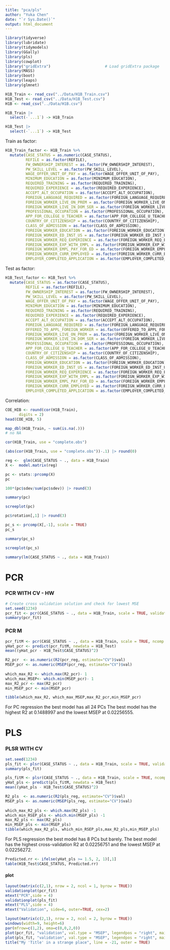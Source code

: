 ```yaml
---
title: "pca/pls"
author: "Yuka Chen"
date: "`r Sys.Date()`"
output: html_document
---
```



```r
library(tidyverse)
library(lubridate)
library(tidymodels)
library(GGally)
library(pls)
library(cowplot)
library("gridExtra")                        # Load gridExtra package
library(MASS)
library(boot)
library(leaps)
library(glmnet)
```

```r
H1B_Train <- read_csv("../Data/H1B_Train.csv")
H1B_Test <- read_csv("../Data/H1B_Test.csv")
H1B <- read_csv("../Data/H1B.csv")

```

```r
H1B_Train |> 
  select(-`...1`) -> H1B_Train

H1B_Test |> 
  select(-`...1`) -> H1B_Test
```

Train as factor:

```r

H1B_Train_factor <- H1B_Train %>% 
  mutate(CASE_STATUS = as.numeric(CASE_STATUS),
         REFILE = as.factor(REFILE),
         FW_OWNERSHIP_INTEREST = as.factor(FW_OWNERSHIP_INTEREST),
         PW_SKILL_LEVEL = as.factor(PW_SKILL_LEVEL),
         WAGE_OFFER_UNIT_OF_PAY = as.factor(WAGE_OFFER_UNIT_OF_PAY),
         MINIMUM_EDUCATION = as.factor(MINIMUM_EDUCATION),
         REQUIRED_TRAINING = as.factor(REQUIRED_TRAINING),
         REQUIRED_EXPERIENCE = as.factor(REQUIRED_EXPERIENCE),
         ACCEPT_ALT_OCCUPATION = as.factor(ACCEPT_ALT_OCCUPATION),
         FOREIGN_LANGUAGE_REQUIRED = as.factor(FOREIGN_LANGUAGE_REQUIRED),
         FOREIGN_WORKER_LIVE_ON_PREM = as.factor(FOREIGN_WORKER_LIVE_ON_PREM),
         FOREIGN_WORKER_LIVE_IN_DOM_SER = as.factor(FOREIGN_WORKER_LIVE_IN_DOM_SER),
         PROFESSIONAL_OCCUPATION = as.factor(PROFESSIONAL_OCCUPATION),
         APP_FOR_COLLEGE_U_TEACHER = as.factor(APP_FOR_COLLEGE_U_TEACHER),
         COUNTRY_OF_CITIZENSHIP = as.factor(COUNTRY_OF_CITIZENSHIP),
         CLASS_OF_ADMISSION = as.factor(CLASS_OF_ADMISSION),
         FOREIGN_WORKER_EDUCATION = as.factor(FOREIGN_WORKER_EDUCATION),
         FOREIGN_WORKER_ED_INST_US = as.factor(FOREIGN_WORKER_ED_INST_US),
         FOREIGN_WORKER_REQ_EXPERIENCE = as.factor(FOREIGN_WORKER_REQ_EXPERIENCE),
         FOREIGN_WORKER_EXP_WITH_EMPL = as.factor(FOREIGN_WORKER_EXP_WITH_EMPL),
         FOREIGN_WORKER_EMPL_PAY_FOR_ED = as.factor(FOREIGN_WORKER_EMPL_PAY_FOR_ED),
         FOREIGN_WORKER_CURR_EMPLOYED = as.factor(FOREIGN_WORKER_CURR_EMPLOYED),
         EMPLOYER_COMPLETED_APPLICATION = as.factor(EMPLOYER_COMPLETED_APPLICATION))
```

Test as factor:

```r
H1B_Test_factor <- H1B_Test %>% 
  mutate(CASE_STATUS = as.factor(CASE_STATUS),
         REFILE = as.factor(REFILE),
         FW_OWNERSHIP_INTEREST = as.factor(FW_OWNERSHIP_INTEREST),
         PW_SKILL_LEVEL = as.factor(PW_SKILL_LEVEL),
         WAGE_OFFER_UNIT_OF_PAY = as.factor(WAGE_OFFER_UNIT_OF_PAY),
         MINIMUM_EDUCATION = as.factor(MINIMUM_EDUCATION),
         REQUIRED_TRAINING = as.factor(REQUIRED_TRAINING),
         REQUIRED_EXPERIENCE = as.factor(REQUIRED_EXPERIENCE),
         ACCEPT_ALT_OCCUPATION = as.factor(ACCEPT_ALT_OCCUPATION),
         FOREIGN_LANGUAGE_REQUIRED = as.factor(FOREIGN_LANGUAGE_REQUIRED),
         OFFERED_TO_APPL_FOREIGN_WORKER = as.factor(OFFERED_TO_APPL_FOREIGN_WORKER),
         FOREIGN_WORKER_LIVE_ON_PREM = as.factor(FOREIGN_WORKER_LIVE_ON_PREM),
         FOREIGN_WORKER_LIVE_IN_DOM_SER = as.factor(FOREIGN_WORKER_LIVE_IN_DOM_SER),
         PROFESSIONAL_OCCUPATION = as.factor(PROFESSIONAL_OCCUPATION),
         APP_FOR_COLLEGE_U_TEACHER = as.factor(APP_FOR_COLLEGE_U_TEACHER),
         COUNTRY_OF_CITIZENSHIP = as.factor(COUNTRY_OF_CITIZENSHIP),
         CLASS_OF_ADMISSION = as.factor(CLASS_OF_ADMISSION),
         FOREIGN_WORKER_EDUCATION = as.factor(FOREIGN_WORKER_EDUCATION),
         FOREIGN_WORKER_ED_INST_US = as.factor(FOREIGN_WORKER_ED_INST_US),
         FOREIGN_WORKER_REQ_EXPERIENCE = as.factor(FOREIGN_WORKER_REQ_EXPERIENCE),
         FOREIGN_WORKER_EXP_WITH_EMPL = as.factor(FOREIGN_WORKER_EXP_WITH_EMPL),
         FOREIGN_WORKER_EMPL_PAY_FOR_ED = as.factor(FOREIGN_WORKER_EMPL_PAY_FOR_ED),
         FOREIGN_WORKER_CURR_EMPLOYED = as.factor(FOREIGN_WORKER_CURR_EMPLOYED),
         EMPLOYER_COMPLETED_APPLICATION = as.factor(EMPLOYER_COMPLETED_APPLICATION))
```




Correlation:
```r
COE_HIB <- round(cor(H1B_Train),
      digits = 2)
head(COE_HIB, 5)
```

```r
map_dbl(H1B_Train, ~ sum(is.na(.)))
# no NA
```

```r
cor(H1B_Train, use = "complete.obs")
```

```r
(abs(cor(H1B_Train, use = "complete.obs"))-.1) |> round(0)
```

```r
reg <-  glm(CASE_STATUS ~ ., data = H1B_Train)
X <-  model.matrix(reg)
```

```r
pc <- stats::prcomp(X)
pc
```

```r
100*(pc$sdev/sum(pc$sdev)) |> round(3)
```

```r
summary(pc)
```

```r
screeplot(pc)
```

```r
pc$rotation[,1] |> round(3)
```

```r
pc_s <- prcomp(X[,-1], scale = TRUE)
pc_s
```

```r
summary(pc_s)
```

```r
screeplot(pc_s)
```

```r
summary(lm(CASE_STATUS ~ ., data = H1B_Train))
```

# PCR

### PCR WITH CV - HW
```r
# Create cross validation solution and check for lowest MSE
set.seed(1234)
pcr_fit <- pcr(CASE_STATUS ~ ., data = H1B_Train, scale = TRUE, validation = "CV")
summary(pcr_fit)
```

### PCR M
```r
pcr_fitM <- pcr(CASE_STATUS ~ ., data = H1B_Train, scale = TRUE, ncomp = 25)
yHat_pcr <- predict(pcr_fitM, newdata = H1B_Test)
mean((yHat_pcr - H1B_Test$CASE_STATUS)^2)
```

```r
R2_pcr  <- as.numeric(R2(pcr_reg, estimate="CV")$val)
MSEP_pcr <- as.numeric(MSEP(pcr_reg, estimate="CV")$val)
 
which_max_R2 <- which.max(R2_pcr)- 1
which_max_MSEP<- which.min(MSEP_pcr)- 1
max_R2_pcr <- max(R2_pcr)
min_MSEP_pcr <- min(MSEP_pcr)

tibble(which_max_R2, which_max_MSEP,max_R2_pcr,min_MSEP_pcr)
```

For PC regression the best model has all 24 PCs The best model has the highest R2 at 0.1488997 and the lowest MSEP at 0.02256555.

# PLS

### PLSR WITH CV
```r
set.seed(1234)
pls_fit <- plsr(CASE_STATUS ~ ., data = H1B_Train, scale = TRUE, validation = "CV")
summary(pls_fit)
```

```r
pls_fitM <- plsr(CASE_STATUS ~ ., data = H1B_Train, scale = TRUE, ncomp = 17)
yHat_pls <- predict(pls_fitM, newdata = H1B_Test)
mean((yHat_pls - H1B_Test$CASE_STATUS)^2)
```

```r
R2_pls  <- as.numeric(R2(pls_reg, estimate="CV")$val)
MSEP_pls <- as.numeric(MSEP(pls_reg, estimate="CV")$val)
 
which_max_R2_pls <- which.max(R2_pls) -1
which_min_RSEP_pls <- which.min(MSEP_pls) -1
max_R2_pls <- max(R2_pls)
min_MSEP_pls <- min(MSEP_pls)
tibble(which_max_R2_pls, which_min_RSEP_pls,max_R2_pls,min_MSEP_pls)

```

For PLS regression the best model has 8 PCs but barely. The best model has the highest cross-validation R2 at 0.02256751 and the lowest MSEP at 0.02256272.

```r
Predicted.rr <- ifelse(yHat_pls >= 1.5, 2, 1)[,1]
table(H1B_Test$CASE_STATUS, Predicted.rr)
```

#### plot
```r
layout(matrix(c(2,1), nrow = 2, ncol = 1, byrow = TRUE))
validationplot(pcr_fit)
mtext("PCR",side = 4)
validationplot(pls_fit)
mtext("PLS",side = 4)
mtext("Validation", side=6, outer=TRUE, cex=2)
```


```r
layout(matrix(c(2,1), nrow = 2, ncol = 2, byrow = TRUE))
windows(width=9, height=6)
par(mfrow=c(1,2), oma=c(0,0,2,0))
plot(pcr_fit, "validation", val.type = "MSEP", legendpos = "right", main = "PCR")
plot(pls_fit, "validation", val.type = "MSEP", legendpos = "right", main = "PLS")
title("My 'Title' in a strange place", line = -21, outer = TRUE)

```

